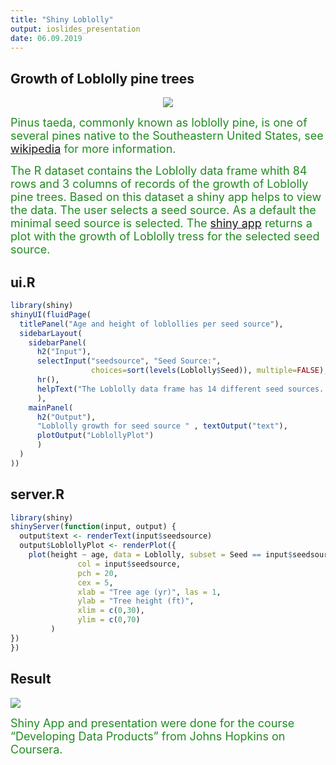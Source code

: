```yaml
---
title: "Shiny Loblolly"
output: ioslides_presentation
date: 06.09.2019
---
```

## Growth of Loblolly pine trees
<center>![](300px-Pinus_taeda.jpg)</center>
<span style="color:forestgreen">
<font size="4">
Pinus taeda, commonly known as loblolly pine, is one of several pines native to the Southeastern United States, see [wikipedia](https://en.wikipedia.org/wiki/Pinus_taeda) for more information.
</span>
</font>

<span style="color:forestgreen">
<font size="4">
The R dataset contains the Loblolly data frame whith 84 rows and 3 columns of records of the growth of Loblolly pine trees.
Based on this dataset a shiny app helps to view the data. The user selects a seed source. As a default the minimal seed source is selected.
The [shiny app](https://hn317.shinyapps.io/ShinyLoblolly/) returns a plot with the growth of Loblolly tress for the selected seed source.
</span>
</font>


## ui.R
```r
library(shiny)
shinyUI(fluidPage(
  titlePanel("Age and height of loblollies per seed source"),
  sidebarLayout(
    sidebarPanel(
      h2("Input"),
      selectInput("seedsource", "Seed Source:", 
                  choices=sort(levels(Loblolly$Seed)), multiple=FALSE),
      hr(),
      helpText("The Loblolly data frame has 14 different seed sources. Please pick one.")
      ),
    mainPanel(
      h2("Output"),
      "Loblolly growth for seed source " , textOutput("text"),
      plotOutput("LoblollyPlot") 
      )
  )
))
```

## server.R
```r
library(shiny)
shinyServer(function(input, output) {
  output$text <- renderText(input$seedsource)
  output$LoblollyPlot <- renderPlot({ 
    plot(height ~ age, data = Loblolly, subset = Seed == input$seedsource,
               col = input$seedsource, 
               pch = 20, 
               cex = 5,
               xlab = "Tree age (yr)", las = 1,
               ylab = "Tree height (ft)",
               xlim = c(0,30),
               ylim = c(0,70)
         )
})
})
```

## Result
![](ShinyLoblolly.jpg)

<span style="color:forestgreen">
<font size="4">
Shiny App and presentation were done for the course "Developing Data Products" from Johns Hopkins on Coursera.
</span>
</font>